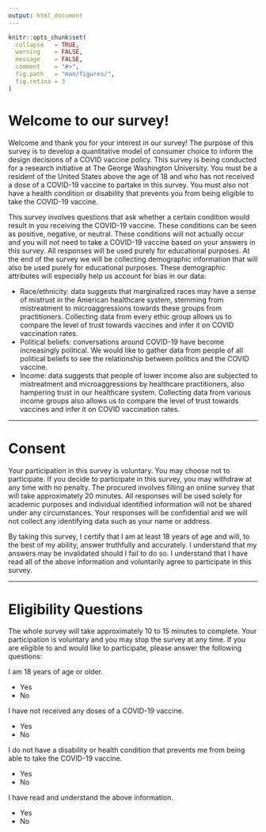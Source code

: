 ```yaml
---
output: html_document
---
```


```r
knitr::opts_chunk$set(
  collapse   = TRUE,
  warning    = FALSE,
  message    = FALSE,
  comment    = "#>",
  fig.path   = "man/figures/",
  fig.retina = 3
)
```


# Welcome to our survey!

Welcome and thank you for your interest in our survey! The purpose of this survey is to develop a quantitative model of consumer choice to inform the design decisions of a COVID vaccine policy. This survey is being conducted for a research initiative at The George Washington University. You must be a resident of the United States above the age of 18 and who has not received a dose of a COVID-19 vaccine to partake in this survey. You must also not have a health condition or disability that prevents you from being eligible to take the COVID-19 vaccine. 

This survey involves questions that ask whether a certain condition would result in you receiving the COVID-19 vaccine. These conditions can be seen as positive, negative, or neutral. These conditions will not actually occur and you will not need to take a COVID-19 vaccine based on your answers in this survey. All responses will be used purely for educational purposes. At the end of the survey we will be collecting demographic information that will also be used purely for educational purposes. These demographic attributes will especially help us account for bias in our data:

- Race/ethnicity: data suggests that marginalized races may have a sense of mistrust in the American healthcare system, stemming from mistreatment to microaggressions towards these groups from practitioners. Collecting data from every ethic group allows us to compare the level of trust towards vaccines and infer it on COVID vaccination rates.
- Political beliefs: conversations around COVID-19 have become increasingly political. We would like to gather data from people of all political beliefs to see the relationship between politics and the COVID vaccine.
- Income: data suggests that people of lower income also are subjected to mistreatment and microaggressions by healthcare practitioners, also hampering trust in our healthcare system. Collecting data from various income groups also allows us to compare the level of trust towards vaccines and infer it on COVID vaccination rates.

---

# Consent 

Your participation in this survey is voluntary. You may choose not to participate. If you decide to participate in this survey, you may withdraw at any time with no penalty. The procured involves filling an online survey that will take approximately 20 minutes. All responses will be used solely for academic purposes and individual identified information will not be shared under any circumstances. Your responses will be confidential and we will not collect any identifying data such as your name or address.

By taking this survey, I certify that I am at least 18 years of age and will, to the best of my ability, answer truthfully and accurately. I understand that my answers may be invalidated should I fail to do so. I understand that I have read all of the above information and voluntarily agree to participate in this survey.

---

# Eligibility Questions

The whole survey will take approximately 10 to 15 minutes to complete. Your participation is voluntary and you may stop the survey at any time. If you are eligible to and would like to participate, please answer the following questions:

I am 18 years of age or older.

- Yes
- No

I have not received any doses of a COVID-19 vaccine.

- Yes
- No

I do not have a disability or health condition that prevents me from being able to take the COVID-19 vaccine.

- Yes
- No

I have read and understand the above information. 

- Yes
- No
